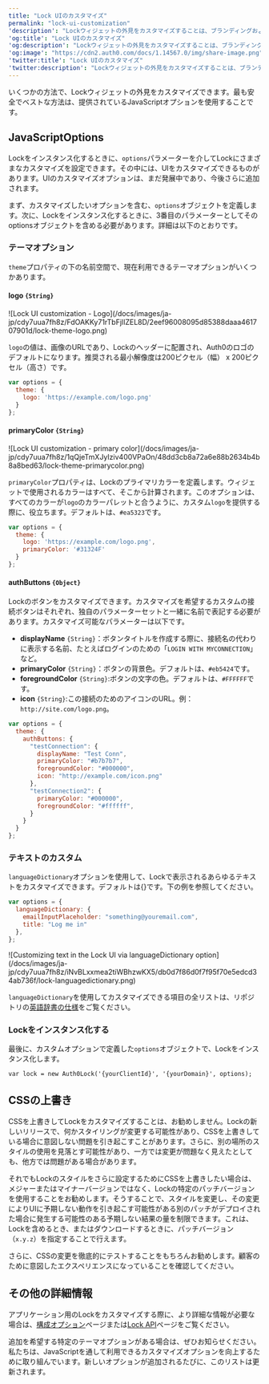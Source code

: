---
title: "Lock UIのカスタマイズ"
permalink: "lock-ui-customization"
'description': "Lockウィジェットの外見をカスタマイズすることは、ブランディングおよびまとまりのあるUIを確立するために重要です。このリソースは、プロジェクトにLockを実装しながら、これを行う方法に焦点を合わせます。"
'og:title': "Lock UIのカスタマイズ"
'og:description': "Lockウィジェットの外見をカスタマイズすることは、ブランディングおよびまとまりのあるUIを確立するために重要です。このリソースは、プロジェクトにLockを実装しながら、これを行う方法に焦点を合わせます。"
'og:image': "https://cdn2.auth0.com/docs/1.14567.0/img/share-image.png"
'twitter:title': "Lock UIのカスタマイズ"
'twitter:description': "Lockウィジェットの外見をカスタマイズすることは、ブランディングおよびまとまりのあるUIを確立するために重要です。このリソースは、プロジェクトにLockを実装しながら、これを行う方法に焦点を合わせます。"
---

いくつかの方法で、Lockウィジェットの外見をカスタマイズできます。最も安全でベストな方法は、提供されているJavaScriptオプションを使用することです。

## JavaScriptOptions

Lockをインスタンス化するときに、`options`パラメーターを介してLockにさまざまなカスタマイズを設定できます。その中には、UIをカスタマイズできるものがあります。UIのカスタマイズオプションは、まだ発展中であり、今後さらに追加されます。

まず、カスタマイズしたいオプションを含む、`options`オブジェクトを定義します。次に、Lockをインスタンス化するときに、3番目のパラメーターとしてそのoptionsオブジェクトを含める必要があります。詳細は以下のとおりです。

### テーマオプション

`theme`プロパティの下の名前空間で、現在利用できるテーマオプションがいくつかあります。

#### logo `{String}`

<Frame>![Lock UI customization - Logo](/docs/images/ja-jp/cdy7uua7fh8z/FdOAKKy71rTbFjIlZEL8D/2eef96008095d85388daaa461707901d/lock-theme-logo.png)</Frame>

`logo`の値は、画像のURLであり、Lockのヘッダーに配置され、Auth0のロゴのデフォルトになります。推奨される最小解像度は200ピクセル（幅） x 200ピクセル（高さ）です。

```javascript lines
var options = {
  theme: {
    logo: 'https://example.com/logo.png'
  }
};
```

#### primaryColor `{String}`

<Frame>![Lock UI customization - primary color](/docs/images/ja-jp/cdy7uua7fh8z/1qQjeTmXJyIziv400VPaOn/48dd3cb8a72a6e88b2634b4b8a8bed63/lock-theme-primarycolor.png)</Frame>

`primaryColor`プロパティは、Lockのプライマリカラーを定義します。ウィジェットで使用されるカラーはすべて、そこから計算されます。このオプションは、すべてのカラーが`logo`のカラーパレットと合うように、カスタム`logo`を提供する際に、役立ちます。デフォルトは、`#ea5323`です。

```javascript lines
var options = {
  theme: {
    logo: 'https://example.com/logo.png',
    primaryColor: '#31324F'
  }
};
```

#### authButtons `{Object}`

Lockのボタンをカスタマイズできます。カスタマイズを希望するカスタムの接続ボタンはそれぞれ、独自のパラメーターセットと一緒に名前で表記する必要があります。カスタマイズ可能なパラメーターは以下です。

* **displayName** `{String}`：ボタンタイトルを作成する際に、接続名の代わりに表示する名前、たとえばログインのための「`LOGIN WITH MYCONNECTION`」など。
* **primaryColor** `{String}`：ボタンの背景色。デフォルトは、`#eb5424`です。
* **foregroundColor** `{String}`:ボタンの文字の色。デフォルトは、`#FFFFFF`です。
* **icon** `{String}`:この接続のためのアイコンのURL。例：`http://site.com/logo.png`。

```javascript lines
var options = {
  theme: {
    authButtons: {
      "testConnection": {
        displayName: "Test Conn",
        primaryColor: "#b7b7b7",
        foregroundColor: "#000000",
        icon: "http://example.com/icon.png"
      },
      "testConnection2": {
        primaryColor: "#000000",
        foregroundColor: "#ffffff",
      }
    }
  }
};
```

### テキストのカスタム

`languageDictionary`オプションを使用して、Lockで表示されるあらゆるテキストをカスタマイズできます。デフォルトは{}です。下の例を参照してください。

```javascript lines
var options = {
  languageDictionary: {
    emailInputPlaceholder: "something@youremail.com",
    title: "Log me in"
  },
};
```

<Frame>![Customizing text in the Lock UI via languageDictionary option](/docs/images/ja-jp/cdy7uua7fh8z/iNvBLxxmea2tiWBhzwKX5/db0d7f86d0f7f95f70e5edcd34ab736f/lock-languagedictionary.png)</Frame>

`languageDictionary`を使用してカスタマイズできる項目の全リストは、リポジトリの[英語辞書の仕様](https://github.com/auth0/lock/blob/master/src/i18n/en.js)をご覧ください。

### Lockをインスタンス化する

最後に、カスタムオプションで定義した`options`オブジェクトで、Lockをインスタンス化します。

`var lock = new Auth0Lock('{yourClientId}', '{yourDomain}', options);`

## CSSの上書き

CSSを上書きしてLockをカスタマイズすることは、お勧めしません。Lockの新しいリリースで、何かスタイリングが変更する可能性があり、CSSを上書きしている場合に意図しない問題を引き起こすことがあります。さらに、別の場所のスタイルの使用を見落とす可能性があり、一方では変更が問題なく見えたとしても、他方では問題がある場合があります。

それでもLockのスタイルをさらに設定するためにCSSを上書きしたい場合は、メジャーまたはマイナーバージョンではなく、Lockの特定のパッチバージョンを使用することをお勧めします。そうすることで、スタイルを変更し、その変更によりUIに予期しない動作を引き起こす可能性がある別のパッチがデプロイされた場合に発生する可能性のある予期しない結果の量を制限できます。これは、Lockを含めるとき、またはダウンロードするときに、パッチバージョン（`x.y.z`）を指定することで行えます。

さらに、CSSの変更を徹底的にテストすることをもちろんお勧めします。顧客のために意図したエクスペリエンスになっていることを確認してください。

## その他の詳細情報

アプリケーション用のLockをカスタマイズする際に、より詳細な情報が必要な場合は、[構成オプション](/docs/ja-jp/libraries/lock/lock-configuration)ページまたは[Lock API](/docs/ja-jp/libraries/lock/lock-api-reference)ページをご覧ください。

追加を希望する特定のテーマオプションがある場合は、ぜひお知らせください。私たちは、JavaScriptを通して利用できるカスタマイズオプションを向上するために取り組んでいます。新しいオプションが追加されるたびに、このリストは更新されます。